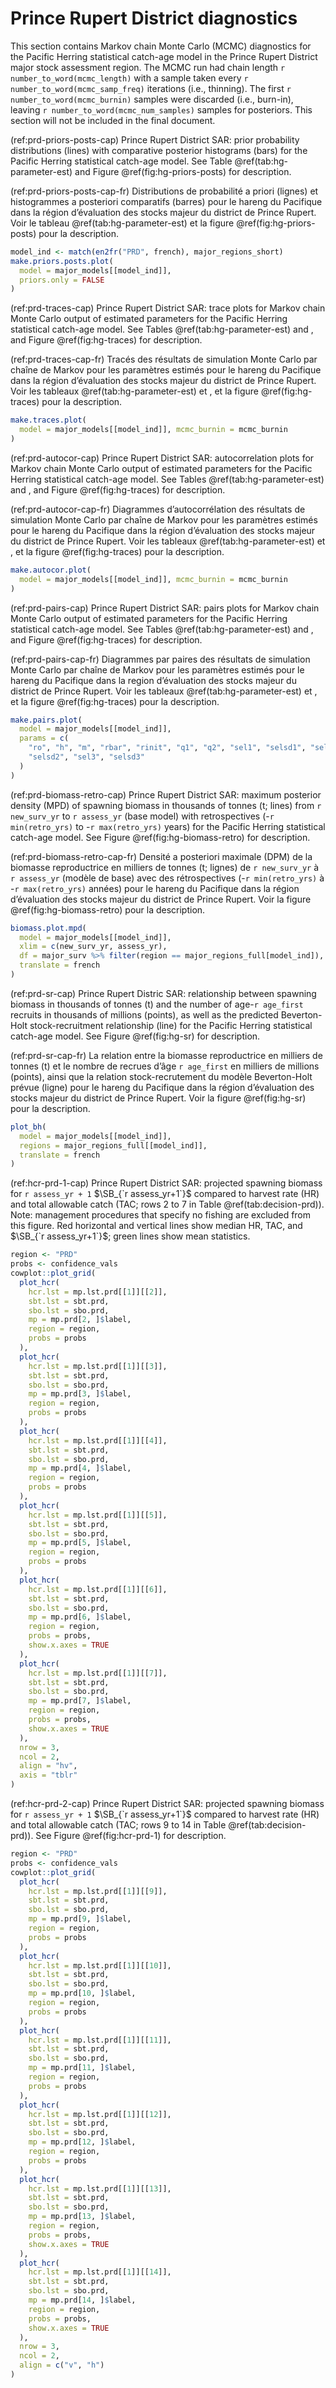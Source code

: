 \clearpage

# Prince Rupert District diagnostics

This section contains Markov chain Monte Carlo (MCMC) diagnostics
for the Pacific Herring statistical catch-age model
in the Prince Rupert District major stock assessment region.
The MCMC run had chain length `r number_to_word(mcmc_length)`
with a sample taken every `r number_to_word(mcmc_samp_freq)` iterations
(i.e., thinning).
The first `r number_to_word(mcmc_burnin)` samples were discarded (i.e., burn-in),
leaving `r number_to_word(mcmc_num_samples)` samples for posteriors.
This section will not be included in the final document.

(ref:prd-priors-posts-cap) Prince Rupert District SAR:
prior probability distributions (lines) with
comparative posterior histograms (bars)
for the Pacific Herring statistical catch-age model.
See Table \@ref(tab:hg-parameter-est) and
Figure \@ref(fig:hg-priors-posts) for description.

(ref:prd-priors-posts-cap-fr) Distributions de probabilité a priori (lignes)
et histogrammes a posteriori comparatifs (barres)
pour le hareng du Pacifique dans la région d’évaluation des stocks
majeur du district de Prince Rupert.
Voir le tableau \@ref(tab:hg-parameter-est) et la
figure \@ref(fig:hg-priors-posts) pour la description.

```r
model_ind <- match(en2fr("PRD", french), major_regions_short)
make.priors.posts.plot(
  model = major_models[[model_ind]],
  priors.only = FALSE
)
```

(ref:prd-traces-cap) Prince Rupert District SAR:
trace plots for Markov chain Monte Carlo output of
estimated parameters for the Pacific Herring statistical catch-age model.
See Tables \@ref(tab:hg-parameter-est) and \ref{tab:variables}, and
Figure \@ref(fig:hg-traces) for description.

(ref:prd-traces-cap-fr) Tracés des résultats de simulation
Monte Carlo par chaîne de Markov pour les paramètres estimés
pour le hareng du Pacifique dans la région d’évaluation des stocks
majeur du district de Prince Rupert.
Voir les tableaux \@ref(tab:hg-parameter-est) et \ref{tab:variables}, et
la figure \@ref(fig:hg-traces) pour la description.

```r
make.traces.plot(
  model = major_models[[model_ind]], mcmc_burnin = mcmc_burnin
)
```

(ref:prd-autocor-cap) Prince Rupert District SAR:
autocorrelation plots for Markov chain Monte Carlo output of
estimated parameters for the Pacific Herring statistical catch-age model.
See Tables \@ref(tab:hg-parameter-est) and \ref{tab:variables}, and
Figure \@ref(fig:hg-traces) for description.

(ref:prd-autocor-cap-fr) Diagrammes d’autocorrélation des résultats
de simulation Monte Carlo par chaîne de Markov
pour les paramètres estimés pour le hareng du Pacifique dans
la région d’évaluation des stocks majeur du district de Prince Rupert.
Voir les tableaux \@ref(tab:hg-parameter-est) et \ref{tab:variables}, et
la figure \@ref(fig:hg-traces) pour la description.

```r
make.autocor.plot(
  model = major_models[[model_ind]], mcmc_burnin = mcmc_burnin
)
```

(ref:prd-pairs-cap) Prince Rupert District SAR:
pairs plots for Markov chain Monte Carlo output of
estimated parameters for the Pacific Herring statistical catch-age model.
See Tables \@ref(tab:hg-parameter-est) and \ref{tab:variables}, and
Figure \@ref(fig:hg-traces) for description.

(ref:prd-pairs-cap-fr) Diagrammes par paires des résultats de simulation
Monte Carlo par chaîne de Markov pour
les paramètres estimés pour le hareng du Pacifique
dans la region d’évaluation des stocks majeur du district de Prince Rupert.
Voir les tableaux \@ref(tab:hg-parameter-est) et \ref{tab:variables}, et
la figure \@ref(fig:hg-traces) pour la description.

```r
make.pairs.plot(
  model = major_models[[model_ind]],
  params = c(
    "ro", "h", "m", "rbar", "rinit", "q1", "q2", "sel1", "selsd1", "sel2",
    "selsd2", "sel3", "selsd3"
  )
)
```

(ref:prd-biomass-retro-cap) Prince Rupert District SAR:
maximum posterior density (MPD) 
of spawning biomass in thousands of tonnes (t; lines)
from `r new_surv_yr` to `r assess_yr` (base model) with retrospectives 
(-`r min(retro_yrs)` to -`r max(retro_yrs)` years)
for the Pacific Herring statistical catch-age model.
See Figure \@ref(fig:hg-biomass-retro) for description.

(ref:prd-biomass-retro-cap-fr) Densité a posteriori maximale (DPM)
de la biomasse reproductrice en milliers de tonnes (t; lignes)
de `r new_surv_yr` à `r assess_yr` (modèle de base) avec des rétrospectives
(-`r min(retro_yrs)` à -`r max(retro_yrs)` années)
pour le hareng du Pacifique dans la
région d'évaluation des stocks majeur du district de Prince Rupert.
Voir la figure \@ref(fig:hg-biomass-retro) pour la description.

```r
biomass.plot.mpd(
  model = major_models[[model_ind]],
  xlim = c(new_surv_yr, assess_yr),
  df = major_surv %>% filter(region == major_regions_full[model_ind]),
  translate = french
)
```

(ref:prd-sr-cap) Prince Rupert Distric SAR:
relationship between spawning biomass in thousands of tonnes (t) and
the number of age-`r age_first` recruits in thousands of millions (points),
as well as the predicted Beverton-Holt stock-recruitment relationship (line)
for the Pacific Herring statistical catch-age model.
See Figure \@ref(fig:hg-sr) for description.

(ref:prd-sr-cap-fr) La relation entre la biomasse reproductrice
en milliers de tonnes (t) et
le nombre de recrues d'âge `r age_first` en milliers de millions (points),
ainsi que la relation stock-recrutement du modèle Beverton-Holt prévue (ligne)
pour le hareng du Pacifique
dans la région d'évaluation des stocks majeur du district de Prince Rupert.
Voir la figure \@ref(fig:hg-sr) pour la description.

```r
plot_bh(
  model = major_models[[model_ind]],
  regions = major_regions_full[[model_ind]],
  translate = french
)
```

(ref:hcr-prd-1-cap) Prince Rupert District SAR:
projected spawning biomass for `r assess_yr + 1` $\SB_{`r assess_yr+1`}$
compared to harvest rate (HR) and total allowable catch (TAC;
rows 2 to 7 in Table \@ref(tab:decision-prd)).
Note: management procedures that specify no fishing
are excluded from this figure.
Red horizontal and vertical lines show median HR, TAC,
and $\SB_{`r assess_yr+1`}$;
green lines show mean statistics.

```r
region <- "PRD"
probs <- confidence_vals
cowplot::plot_grid(
  plot_hcr(
    hcr.lst = mp.lst.prd[[1]][[2]],
    sbt.lst = sbt.prd,
    sbo.lst = sbo.prd,
    mp = mp.prd[2, ]$label,
    region = region,
    probs = probs
  ),
  plot_hcr(
    hcr.lst = mp.lst.prd[[1]][[3]],
    sbt.lst = sbt.prd,
    sbo.lst = sbo.prd,
    mp = mp.prd[3, ]$label,
    region = region,
    probs = probs
  ),
  plot_hcr(
    hcr.lst = mp.lst.prd[[1]][[4]],
    sbt.lst = sbt.prd,
    sbo.lst = sbo.prd,
    mp = mp.prd[4, ]$label,
    region = region,
    probs = probs
  ),
  plot_hcr(
    hcr.lst = mp.lst.prd[[1]][[5]],
    sbt.lst = sbt.prd,
    sbo.lst = sbo.prd,
    mp = mp.prd[5, ]$label,
    region = region,
    probs = probs
  ),
  plot_hcr(
    hcr.lst = mp.lst.prd[[1]][[6]],
    sbt.lst = sbt.prd,
    sbo.lst = sbo.prd,
    mp = mp.prd[6, ]$label,
    region = region,
    probs = probs,
    show.x.axes = TRUE
  ),
  plot_hcr(
    hcr.lst = mp.lst.prd[[1]][[7]],
    sbt.lst = sbt.prd,
    sbo.lst = sbo.prd,
    mp = mp.prd[7, ]$label,
    region = region,
    probs = probs,
    show.x.axes = TRUE
  ),
  nrow = 3,
  ncol = 2,
  align = "hv",
  axis = "tblr"
)
```

(ref:hcr-prd-2-cap) Prince Rupert District SAR:
projected spawning biomass for `r assess_yr + 1` $\SB_{`r assess_yr+1`}$
compared to harvest rate (HR) and total allowable catch (TAC;
rows 9 to 14 in Table \@ref(tab:decision-prd)).
See Figure \@ref(fig:hcr-prd-1) for description.

```r
region <- "PRD"
probs <- confidence_vals
cowplot::plot_grid(
  plot_hcr(
    hcr.lst = mp.lst.prd[[1]][[9]],
    sbt.lst = sbt.prd,
    sbo.lst = sbo.prd,
    mp = mp.prd[9, ]$label,
    region = region,
    probs = probs
  ),
  plot_hcr(
    hcr.lst = mp.lst.prd[[1]][[10]],
    sbt.lst = sbt.prd,
    sbo.lst = sbo.prd,
    mp = mp.prd[10, ]$label,
    region = region,
    probs = probs
  ),
  plot_hcr(
    hcr.lst = mp.lst.prd[[1]][[11]],
    sbt.lst = sbt.prd,
    sbo.lst = sbo.prd,
    mp = mp.prd[11, ]$label,
    region = region,
    probs = probs
  ),
  plot_hcr(
    hcr.lst = mp.lst.prd[[1]][[12]],
    sbt.lst = sbt.prd,
    sbo.lst = sbo.prd,
    mp = mp.prd[12, ]$label,
    region = region,
    probs = probs
  ),
  plot_hcr(
    hcr.lst = mp.lst.prd[[1]][[13]],
    sbt.lst = sbt.prd,
    sbo.lst = sbo.prd,
    mp = mp.prd[13, ]$label,
    region = region,
    probs = probs,
    show.x.axes = TRUE
  ),
  plot_hcr(
    hcr.lst = mp.lst.prd[[1]][[14]],
    sbt.lst = sbt.prd,
    sbo.lst = sbo.prd,
    mp = mp.prd[14, ]$label,
    region = region,
    probs = probs,
    show.x.axes = TRUE
  ),
  nrow = 3,
  ncol = 2,
  align = c("v", "h")
)
```
